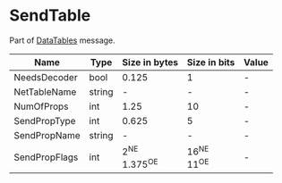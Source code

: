 # SendTable

Part of [DataTables](../messages/datatables) message.

<!-- @dem-gen-begin:SendTable -->
| Name | Type | Size in bytes | Size in bits | Value |
| --- | --- | --- | --- | --- |
| NeedsDecoder | bool | 0.125 | 1 | - |
| NetTableName | string | - | - | - |
| NumOfProps | int | 1.25 | 10 | - |
| SendPropType | int | 0.625 | 5 | - |
| SendPropName | string | - | - | - |
| SendPropFlags | int | 2<sup title="New Engine">NE</sup><br/>1.375<sup title="Old Engine">OE</sup> | 16<sup title="New Engine">NE</sup><br/>11<sup title="Old Engine">OE</sup> | - |

<!-- @dem-gen-end:SendTable -->
